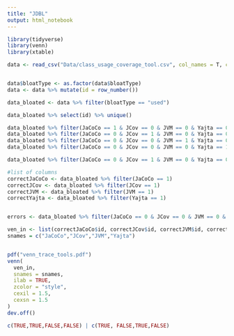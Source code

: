 ```yaml
---
title: "JDBL"
output: html_notebook
---
```


```r
library(tidyverse)
library(venn)
library(xtable)
```


```r



data <- read_csv("Data/class_usage_coverage_tool.csv", col_names = T, col_types = cols())


data$bloatType <- as.factor(data$bloatType)
data <- data %>% mutate(id = row_number())
```


```r

data_bloated <- data %>% filter(bloatType == "used")

data_bloated %>% select(id) %>% unique()

data_bloated %>% filter(JaCoCo == 1 & JCov == 0 & JVM == 0 & Yajta == 0)
data_bloated %>% filter(JaCoCo == 0 & JCov == 1 & JVM == 0 & Yajta == 0)
data_bloated %>% filter(JaCoCo == 0 & JCov == 0 & JVM == 1 & Yajta == 0)
data_bloated %>% filter(JaCoCo == 0 & JCov == 0 & JVM == 0 & Yajta == 1)

data_bloated %>% filter(JaCoCo == 0 & JCov == 1 & JVM == 0 & Yajta == 0)

#list of columns
correctJaCoCo <- data_bloated %>% filter(JaCoCo == 1)
correctJCov <- data_bloated %>% filter(JCov == 1)
correctJVM <- data_bloated %>% filter(JVM == 1)
correctYajta <- data_bloated %>% filter(Yajta == 1)


errors <- data_bloated %>% filter(JaCoCo == 0 & JCov == 0 & JVM == 0 & Yajta == 0)

ven_in <- list(correctJaCoCo$id, correctJCov$id, correctJVM$id, correctYajta$id)
snames = c("JaCoCo","JCov","JVM","Yajta")


pdf("venn_trace_tools.pdf")
venn(
  ven_in,
  snames = snames,
  ilab = TRUE,
  zcolor = "style",
  cexil = 1.5,
  cexsn = 1.5
)
dev.off() 

c(TRUE,TRUE,FALSE,FALSE) | c(TRUE, FALSE,TRUE,FALSE)

```